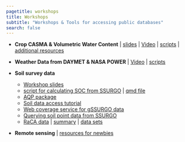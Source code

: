 ```yaml
---
pagetitle: workshops
title: Workshops
subtitle: "Workshops & Tools for accessing public databases"
search: false
---
```




- **Crop CASMA & Volumetric Water Content** | [slides](https://leombastos.github.io/bastoslab/teaching/2023-aghack-vwc/2023-aghack-vwc-pres.html#/4/1) | [Video](https://youtu.be/jaEmBvdz9j8) | [scripts](https://github.com/leombastos/2023_aghack_vwc) | [additional resources](https://leombastos.github.io/bastoslab/teaching/teaching.html)


- **Weather Data from DAYMET & NASA POWER** | [Video](https://youtu.be/r38NfwZcZPQ) | [scripts](https://github.com/adriancorrendo/AgrometR/)


- **Soil survey data** 
  - [Workshop slides](soil-survey-and-SOC-stocks.pdf) 
  - [script for calculating SOC from SSURGO](https://idahoagstats.github.io/AgHackathon/topic.html) | <a href="https://raw.githubusercontent.com/IdahoAgStats/AgHackathon/main/internal/soc-stock-SDA.qmd/" target="_blank">qmd file</a>
  - [AQP package](http://ncss-tech.github.io/AQP/)
  - [Soil data access tutorial](https://ncss-tech.github.io/AQP/soilDB/SDA-tutorial.html)
  - [Web coverage service for gSSURGO data](http://ncss-tech.github.io/AQP/soilDB/WCS-demonstration-01.html)
  - [Querying soil point data from SSURGO](https://ncss-tech.github.io/AQP/soilDB/SDA-point-query.html)
  - <a href="https://www.nrcs.usda.gov/resources/data-and-reports/rapid-carbon-assessment-raca" target="_blank">RaCA data</a> | <a href="https://www.nrcs.usda.gov/sites/default/files/2022-10/RaCA_Methodology_Sampling_Summary.pdf" target="_blank">summary</a> |
  <a href="https://nrcs.app.box.com/s/s9bcdroihv1vyre70bkl336cdr13up7q" target="_blank">data sets</a> 

- **Remote sensing** | [resources for newbies](remote-sensing-resources.qmd)


